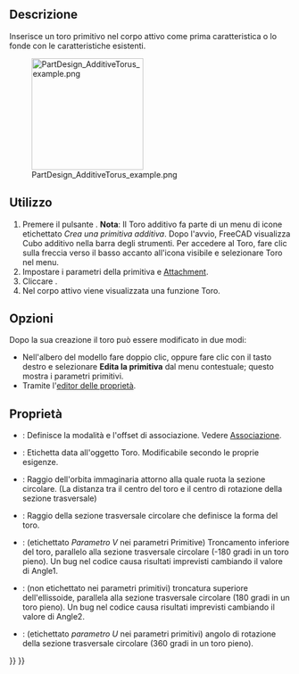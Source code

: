 <languages/>

{{Docnav/it
|[[PartDesign_AdditiveEllipsoid/it|Ellissoide additivo]]
|[[PartDesign_AdditivePrism/it|Prisma additivo]]
|[[PartDesign_Workbench/it|PartDesign]]
|IconL=PartDesign_AdditiveEllipsoid.svg
|IconR=PartDesign_AdditivePrism.svg
|IconC=Workbench_PartDesign.svg
}}

{{GuiCommand/it
|Name=PartDesign AdditiveTorus
|Name/it=Toro additivo
|MenuLocation=Part Design → Crea una primitiva additiva → Toro
|Workbenches=[[PartDesign_Workbench/it|PartDesign]]
|Version=0.17
|SeeAlso=[[PartDesign_CompPrimitiveAdditive/it|Primitiva additiva]], [[PartDesign_SubtractiveTorus/it|Toro sottrattivo]]
}}

<span id="Description"></span>
==Descrizione==

Inserisce un toro primitivo nel corpo attivo come prima caratteristica o lo fonde con le caratteristiche esistenti.

[[File:PartDesign_AdditiveTorus_example.png|200px]]

<span id="Usage"></span>
==Utilizzo==

<div class="mw-translate-fuzzy">
# Premere il pulsante {{KEY|[[Image:PartDesign AdditiveTorus.png|24px]] '''Toro additivo'''}}. '''Nota''': Il Toro additivo fa parte di un menu di icone etichettato ''Crea una primitiva additiva''. Dopo l'avvio, FreeCAD visualizza Cubo additivo nella barra degli strumenti. Per accedere al Toro, fare clic sulla freccia verso il basso accanto all'icona visibile e selezionare Toro nel menu.
# Impostare i parametri della primitiva e [[Part_EditAttachment/it|Attachment]].
# Cliccare {{KEY|OK}}.
# Nel corpo attivo viene visualizzata una funzione Toro.
</div>

<span id="Options"></span>
== Opzioni ==

Dopo la sua creazione il toro può essere modificato in due modi:
* Nell'albero del modello fare doppio clic, oppure fare clic con il tasto destro e selezionare '''Edita la primitiva''' dal menu contestuale; questo mostra i parametri primitivi.
* Tramite l'[[Property editor/it|editor delle proprietà]].

<span id="Properties"></span>
== Proprietà ==

<div class="mw-translate-fuzzy">
* {{PropertyData/it|Attachment}}: Definisce la modalità e l'offset di associazione. Vedere [[Part EditAttachment/it|Associazione]].
* {{PropertyData/it|Label}}: Etichetta data all'oggetto Toro. Modificabile secondo le proprie esigenze.
* {{PropertyData/it|Radius1}}: Raggio dell'orbita immaginaria attorno alla quale ruota la sezione circolare. (La distanza tra il centro del toro e il centro di rotazione della sezione trasversale)
* {{PropertyData/it|Radius2}}: Raggio della sezione trasversale circolare che definisce la forma del toro.
* {{PropertyData/it|Angle1}}: (etichettato '' Parametro V '' nei parametri Primitive) Troncamento inferiore del toro, parallelo alla sezione trasversale circolare (-180 gradi in un toro pieno). Un bug nel codice causa risultati imprevisti cambiando il valore di Angle1.
* {{PropertyData/it|Angle2}}: (non etichettato nei parametri primitivi) troncatura superiore dell'ellissoide, parallela alla sezione trasversale circolare (180 gradi in un toro pieno). Un bug nel codice causa risultati imprevisti cambiando il valore di Angle2.
* {{PropertyData/it|Angle3}}: (etichettato '' parametro U '' nei parametri primitivi) angolo di rotazione della sezione trasversale circolare (360 gradi in un toro pieno).
</div>


{{Docnav/it
|[[PartDesign_AdditiveEllipsoid/it|Ellissoide additivo]]
|[[PartDesign_AdditivePrism/it|Prisma additivo]]
|[[PartDesign_Workbench/it|PartDesign]]
|IconL=PartDesign_AdditiveEllipsoid.svg
|IconR=PartDesign_AdditivePrism.svg
|IconC=Workbench_PartDesign.svg
}}

{{PartDesign_Tools_navi{{#translation:}}}}
{{Userdocnavi{{#translation:}}}}